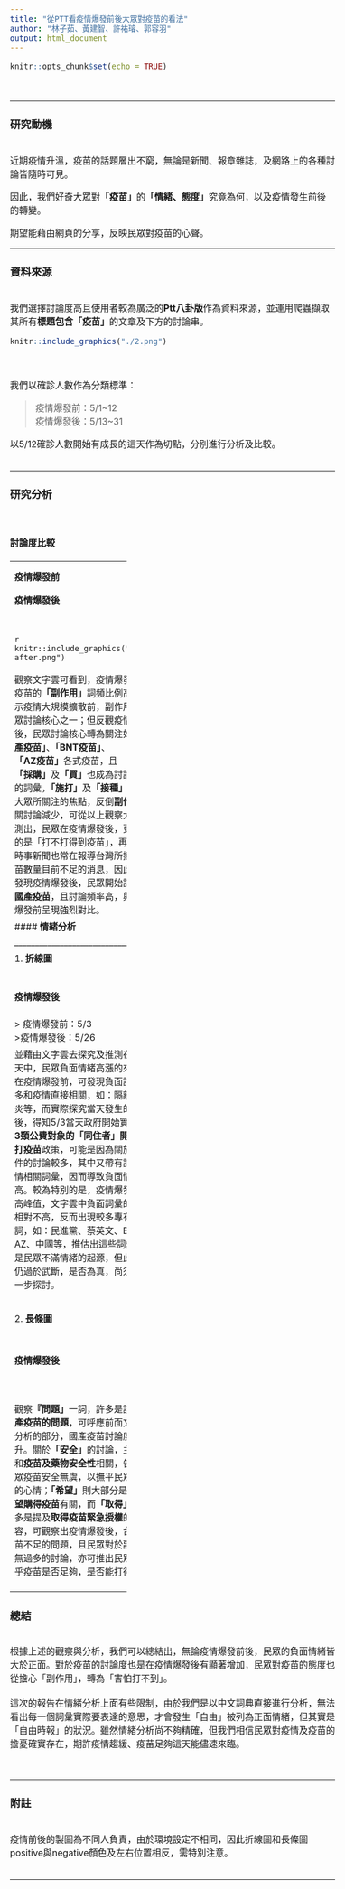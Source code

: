 ```yaml
---
title: "從PTT看疫情爆發前後大眾對疫苗的看法"
author: "林子茹、黃建智、許祐璿、郭容羽"
output: html_document
---
```


```r
knitr::opts_chunk$set(echo = TRUE)
```
<style type="text/css">
body{ /* Normal  */
      font-size: 16px;
  }
</style>
<br> 

--------------------

### 研究動機
<br>
近期疫情升溫，疫苗的話題層出不窮，無論是新聞、報章雜誌，及網路上的各種討論皆隨時可見。

因此，我們好奇大眾對**「疫苗」**的**「情緒、態度」**究竟為何，以及疫情發生前後的轉變。

期望能藉由網頁的分享，反映民眾對疫苗的心聲。
<br> 

----------------------

### 資料來源
<br>
我們選擇討論度高且使用者較為廣泛的**Ptt八卦版**作為資料來源，並運用爬蟲擷取其所有**標題包含「疫苗」**的文章及下方的討論串。

```r
knitr::include_graphics("./2.png")
```
<div class="col-md-6">
<br>
<br>
我們以確診人數作為分類標準：

> 疫情爆發前：5/1~12 
<br>
> 疫情爆發後：5/13~31

以5/12確診人數開始有成長的這天作為切點，分別進行分析及比較。
<br>
<br>
</div>

----------------------------

### 研究分析

<br>
<div class="col-md-12">
#### **討論度比較**

-----------------------------
</div>
<div class="col-md-6">
<br>

| **疫情爆發前文章數**| **疫情爆發後文章數** |   
|:-------------------:|:--------------------:|
|         405篇       |         7170篇       | 

<br>
</div> 

<div class="col-md-6">
<br>

從所網路爬蟲所截取的文章數可初步了解:
<br>
<br>
疫情爆發前**疫苗相關的討論度**遠不如疫情爆發後的狀況。
<br>
<br>
<br>


</div>

<div class="col-md-12">

#### **文字雲比較** 

-------------------------
</div>

<div class="col-md-6">

**疫情爆發前**

</div>

<div class="col-md-6">

**疫情爆發後** 

</div>

<div class="col-md-6">

<br>
```r
knitr::include_graphics("./5_1to5_12wordscloud.png")
```
</div>

<div class="col-md-6">

```r
knitr::include_graphics("./all after.png")
```

</div> 

<div class="col-md-12">

觀察文字雲可看到，疫情爆發前，疫苗的**「副作用」**詞頻比例高，顯示疫情大規模擴散前，副作用為民眾討論核心之一；但反觀疫情爆發後，民眾討論核心轉為關注如**「國產疫苗」**、**「BNT疫苗」**、**「AZ疫苗」**各式疫苗，且**「採購」**及**「買」**也成為討論度高的詞彙，**「施打」**及**「接種」**亦為大眾所關注的焦點，反倒**副作用**相關討論減少，可從以上觀察大致推測出，民眾在疫情爆發後，更在乎的是「打不打得到疫苗」，再加上時事新聞也常在報導台灣所擁有疫苗數量目前不足的消息，因此，可發現疫情爆發後，民眾開始討論起**國產疫苗**，且討論頻率高，與疫情爆發前呈現強烈對比。
<br>
</div> 
<br>
<div class="col-md-12">

#### **情緒分析**

_____________________________

1. **折線圖**

<br>
<div class="col-md-6">
**疫情爆發前**

</div>

<div class="col-md-6">

**疫情爆發後** 

</div>
<div class="col-md-6">
```r
knitr::include_graphics("./Rplot05.png")
```

</div>
<br>
<br>
<div class="col-md-6">
```r
knitr::include_graphics("./1.png")
```

</div>
</div>
<br>
<br>
<div class="col-md-6">
<br>
我們觀察疫情前後的折線圖，分析民眾負面情緒的高峰值：

> 疫情爆發前：5/3
<br>
>疫情爆發後：5/26

並藉由文字雲去探究及推測在這兩天中，民眾負面情緒高漲的來源，在疫情爆發前，可發現負面詞彙大多和疫情直接相關，如：隔離、肺炎等，而實際探究當天發生的事件後，得知5/3當天政府開始實施**1至3類公費對象的「同住者」開放施打疫苗**政策，可能是因為關於此事件的討論較多，其中又帶有許多疫情相關詞彙，因而導致負面情緒較高。較為特別的是，疫情爆發後的高峰值，文字雲中負面詞彙的比例相對不高，反而出現較多專有名詞，如：民進黨、蔡英文、BNT、AZ、中國等，推估出這些詞彙也許是民眾不滿情緒的起源，但此估計仍過於武斷，是否為真，尚須更進一步探討。

</div>

<div class="col-md-6">

<ul class="nav nav-tabs">
<li><a data-toggle="tab" href="#before-wordcloud">疫情爆發前文字雲</a></li>
<li><a data-toggle="tab" href="#after-wordcloud">疫情爆發後文字雲</a></li>
</ul>

<div class="tab-content">
<div id="before-wordcloud" class="tab-pane fade in active">
<br>
<br>
<br>
```r
knitr::include_graphics("./wordcloud5_3.png")
```
</div>
<br>
<div id="after-wordcloud" class="tab-pane fade">
```r
knitr::include_graphics("./May26peak.png")
```
</div>
</div>
<br>


</div>


2. **長條圖**

<br>


<div class="col-md-6">
**疫情爆發前**

</div>

<div class="col-md-6">

**疫情爆發後** 

</div>
<div class="col-md-6">
```r
knitr::include_graphics("./5_1-5_12.png")
```

</div><div class="col-md-6">
```r
knitr::include_graphics("./~531.png")
```

</div>
<div class="col-md-12">
針對長條圖，我們利用**corpus**個別分析詞彙之間的關係，以下依疫情爆發前後個別擷取部分資料探討：
<br>
<br>
**疫情爆發前**
</div>
<br>
<br>
<div class="col-md-12">
<ul class="nav nav-tabs">
<li><a data-toggle="tab" href="#before1">副作用</a></li>
<li><a data-toggle="tab" href="#before2">感染</a></li>
<li><a data-toggle="tab" href="#before3">自由</a></li>
<li><a data-toggle="tab" href="#before4">嚴重</a></li>
</ul>

<div class="tab-content">
<div id="before1" class="tab-pane fade in active">
```r
knitr::include_graphics("./before1.png")
```
</div>
<div id="before2" class="tab-pane fade">
```r
knitr::include_graphics("./before2.png")
```
</div>
<div id="before3" class="tab-pane fade">
```r
knitr::include_graphics("./before3.png")
```
</div>
<div id="before4" class="tab-pane fade">
```r
knitr::include_graphics("./before4.png")
```
</div>
</div>
</div>
<br>
<br>
<div class="col-md-12">
<br>
從**「副作用」**一詞可發現，大部分民眾在討論的為**疫苗的副作用**，其中又以**AZ疫苗血栓**的副作用談及最多，可發現疫情爆發前，民眾較擔心疫苗的施打是否會帶來嚴重副作用。而**「感染」**多形容**感染源不明**，可推測應該是當時5/11及12出現幾例感染源不明的案例，使民眾較為擔心，但其中也可發現，在疫情大爆發前，仍有民眾覺得**「打疫苗的風險勝過感染」**。關於**「自由」**這個詞彙，除了談及民主自由外，更多是**自由時報**的署名；**「嚴重」**相關的討論，除了提及疫情嚴重之外，亦有更多是形容**施打疫苗的嚴重副作用**及**嚴重過敏反應**。從上述幾個詞彙，可大致推估當時民眾更擔心的是疫苗相關副作用。
<br>
<br>
</div>

<div class="col-md-12">
**疫情爆發後**
</div>
<div class="col-md-12">
<ul class="nav nav-tabs">
<li><a data-toggle="tab" href="#after1">問題</a></li>
<li><a data-toggle="tab" href="#after2">安全</a></li>
<li><a data-toggle="tab" href="#after3">希望</a></li>
<li><a data-toggle="tab" href="#after4">取得</a></li>
</ul>

<div class="tab-content">
<div id="after1" class="tab-pane fade in active">
```r
knitr::include_graphics("./after1.png")
```
</div>
<div id="after2" class="tab-pane fade">
```r
knitr::include_graphics("./after2.jpg")
```
</div>
<div id="after3" class="tab-pane fade">
```r
knitr::include_graphics("./after3.jpg")
```
</div>
<div id="after4" class="tab-pane fade">
```r
knitr::include_graphics("./after.4.jpg")
```
</div>
</div>

<br>
觀察**『問題」**一詞，許多是談論**國產疫苗的問題**，可呼應前面文字雲分析的部分，國產疫苗討論度上升。關於**「安全」**的討論，主要是和**疫苗及藥物安全性**相關，告知民眾疫苗安全無虞，以撫平民眾不安的心情；**「希望」**則大部分是和**希望購得疫苗**有關，而**「取得」**也大多是提及**取得疫苗緊急授權**的內容，可觀察出疫情爆發後，台灣疫苗不足的問題，且民眾對於副作用無過多的討論，亦可推出民眾更在乎疫苗是否足夠，是否能打得到。
<br>
<br>

----------------------------

### 總結
<br>
根據上述的觀察與分析，我們可以總結出，無論疫情爆發前後，民眾的負面情緒皆大於正面。對於疫苗的討論度也是在疫情爆發後有顯著增加，民眾對疫苗的態度也從擔心「副作用」，轉為「害怕打不到」。
<br>
<br>
這次的報告在情緒分析上面有些限制，由於我們是以中文詞典直接進行分析，無法看出每一個詞彙實際要表達的意思，才會發生「自由」被列為正面情緒，但其實是「自由時報」的狀況。雖然情緒分析尚不夠精確，但我們相信民眾對疫情及疫苗的擔憂確實存在，期許疫情趨緩、疫苗足夠這天能儘速來臨。

<br>

----------------------------

### 附註
<br>
疫情前後的製圖為不同人負責，由於環境設定不相同，因此折線圖和長條圖positive與negative顏色及左右位置相反，需特別注意。
<br>
<br>

-----------------------------



